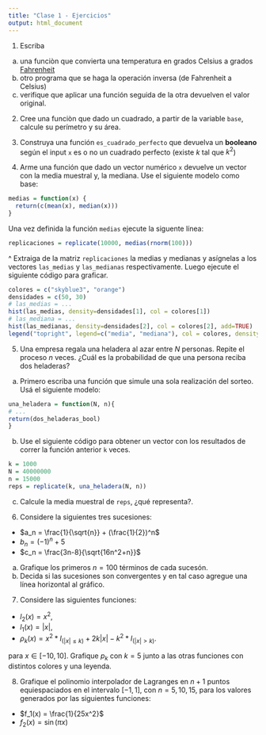 ```yaml
---
title: "Clase 1 - Ejercicios"
output: html_document
---
```


1. Escriba 
a. una funciòn que convierta una temperatura en grados Celsius a grados [Fahrenheit](https://es.wikipedia.org/wiki/Grado_Fahrenheit)
b. otro programa que se haga la operación inversa (de Fahrenheit a Celsius)
c. verifique que aplicar una función seguida de la otra devuelven el valor original.

2. Cree una funciòn que dado un cuadrado, a partir de la variable `base`, calcule su perímetro y su área.

3. Construya una función `es_cuadrado_perfecto` que devuelva un **booleano** según el input `x` es o no un cuadrado perfecto (existe $k$ tal que $k^2$) 

4. Arme una función que dado un vector numérico `x` devuelve un vector con la media muestral y, la mediana. Use el siguiente modelo como base:

```r
medias = function(x) {
  return(c(mean(x), median(x)))
}
```
Una vez definida la función `medias` ejecute la siguente línea:

```r
replicaciones = replicate(10000, medias(rnorm(100)))
```
^
Extraiga de la matriz `replicaciones` la medias y medianas y asígnelas a los vectores `las_medias` y `las_medianas` respectivamente. Luego ejecute el siguiente código para graficar.

```r
colores = c("skyblue3", "orange")
densidades = c(50, 30)
# las_medias = ...
hist(las_medias, density=densidades[1], col = colores[1])
# las_mediana = ...
hist(las_medianas, density=densidades[2], col = colores[2], add=TRUE)
legend("topright", legend=c("media", "mediana"), col = colores, density=densidades, fill = colores)
```

5. Una empresa regala una heladera al azar entre $N$ personas. Repite el proceso $n$ veces. ¿Cuál es la probabilidad de que una persona reciba dos heladeras?

a. Primero escriba una función que simule una sola realización del sorteo. Usá el siguiente modelo:

```r
una_heladera = function(N, n){
# ...
return(dos_heladeras_bool)
}
```

b. Use el siguiente código para obtener un vector con los resultados de correr la función anterior `k` veces.

```r
k = 1000
N = 40000000
n = 15000
reps = replicate(k, una_heladera(N, n))
```

c. Calcule la media muestral de `reps`, ¿qué representa?.

6. Considere la siguientes tres sucesiones:

* $a_n = \frac{1}{\sqrt{n}} + (\frac{1}{2})^n$
*  $b_n = (-1)^n + 5$
* $c_n = \frac{3n-8}{\sqrt{16n^2+n}}$

a. Grafique los primeros $n=100$ términos de cada sucesón.
b. Decida si las sucesiones son convergentes y en tal caso agregue una línea horizontal al gráfico.

7. Considere las siguientes funciones: 

* $l_2(x) = x^2$,
* $l_1(x) = |x|$,
* $\rho_k(x) = x^2 * I_{(|x|\leq k)} + 2k|x|-k^2 * I_{(|x| > k)}$.

para $x \in [-10, 10]$. Grafique $p_k$ con $k=5$ junto a las otras funciones con distintos colores y una leyenda.

8. Grafique el polinomio interpolador de Lagranges en $n+1$ puntos equiespaciados en el intervalo $[-1,1]$, con $n= 5, 10, 15$, para los valores generados por las siguientes funciones:

* $f_1(x) = \frac{1}{25x^2}$
* $f_2(x) = \sin(\pi x)$